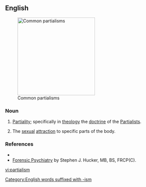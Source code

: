 ==English==
[[File:Partialism Montage.jpg|thumb|250px|Common partialisms]]
===Noun===
{{en-noun|s}}
# [[partiality|Partiality]]; specifically in [[theology]] the [[doctrine]] of the [[Partialists]].
# {{context|psychiatry|lang=en}} The [[sexual]] [[attraction]] to specific parts of the body.

===References===
* {{R:Webster 1913}}
* [http://www.forensicpsychiatry.ca/paraphilia/partialism.htm Forensic Psychiatry] by Stephen J. Hucker, MB, BS, FRCP(C).

[[Category:English words suffixed with -ism]]

[[vi:partialism]]